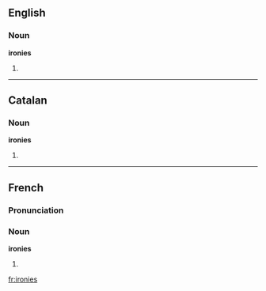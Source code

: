 ==English==

===Noun===
'''ironies'''

# {{plural of|irony}}

----

==Catalan==

===Noun===
'''ironies''' {{f}}

# {{plural of|ironia|lang=Catalan}}

----

==French==

===Pronunciation===
{{IPA|/i.ʁɔ.ni/|lang=fr}}

===Noun===
'''ironies''' {{f}}

# {{plural of|ironie|lang=French}}

[[fr:ironies]]